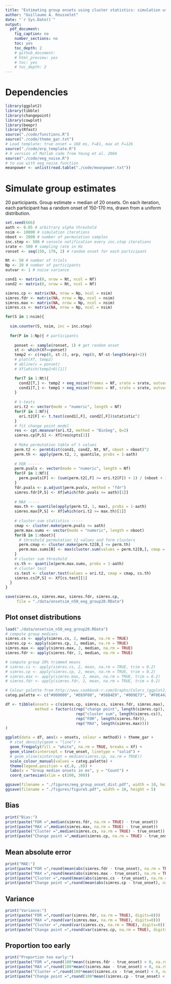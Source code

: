 ```yaml
---
title: "Estimating group onsets using cluster statistics: simulation using EEG-like noise"
author: "Guillaume A. Rousselet"
date: "`r Sys.Date()`"
output:
  pdf_document:
    fig_caption: no
    number_sections: no
    toc: yes
    toc_depth: 2
    # github_document:
    # html_preview: yes
    # toc: yes
    # toc_depth: 2
---
```


# Dependencies
```r
library(ggplot2)
library(tibble)
library(changepoint)
library(cowplot)
library(beepr)
library(Rfast)
source("./code/functions.R")
source("./code/theme_gar.txt")
# Load template: true onset = 160 ms, F=81, max at F=126
source("./code/erp_template.R")
# R version of Matlab code from Yeung et al. 2004
source("./code/eeg_noise.R")
# to use with eeg_noise function
meanpower <- unlist(read.table("./code/meanpower.txt"))
```

# Simulate group estimates

20 participants. Group estimate = median of 20 onsets.
On each iteration, each participant has a random onset of 150-170 ms, drawn from a uniform distribution. 

```r
set.seed(666)
aath <- 0.05 # arbitrary alpha threshold
nsim <- 10000 # simulation iterations
nboot <- 2000 # number of permutation samples
inc.step <- 500 # console notification every inc.step iterations
srate <- 500 # sampling rate in Hz
ronset <- seq(150, 170, 2) # random onset for each participant

Nt <- 50 # number of trials
Np <- 20 # number of participants
outvar <- 1 # noise variance

cond1 <- matrix(0, nrow = Nt, ncol = Nf)
cond2 <- matrix(0, nrow = Nt, ncol = Nf)

simres.cp <- matrix(NA, nrow = Np, ncol = nsim)
simres.fdr <- matrix(NA, nrow = Np, ncol = nsim)
simres.max <- matrix(NA, nrow = Np, ncol = nsim)
simres.cs <- matrix(NA, nrow = Np, ncol = nsim)

for(S in 1:nsim){
  
  sim.counter(S, nsim, inc = inc.step)
  
  for(P in 1:Np){ # participants
    
    ponset <- sample(ronset, 1) # get random onset
    st <- which(Xf==ponset)
    temp2 <- c(rep(0, st-2), erp, rep(0, Nf-st-length(erp)+2))
    # plot(Xf, temp2)
    # abline(v = ponset)
    # Xf[which(temp2>0)[1]]

    for(T in 1:Nt){
      cond2[T,] <- temp2 + eeg_noise(frames = Nf, srate = srate, outvar = outvar, meanpower)
      cond1[T,] <- temp1 + eeg_noise(frames = Nf, srate = srate, outvar = outvar, meanpower)
    }
    
    # t-tests
    ori.t2 <- vector(mode = "numeric", length = Nf)
    for(F in 1:Nf){
      ori.t2[F] <- t.test(cond1[,F], cond2[,F])$statistic^2
    }
    # fit change point model
    res <- cpt.meanvar(ori.t2, method = "BinSeg", Q=2)
    simres.cp[P,S] <- Xf[res@cpts[1]]
    
    # Make permutation table of t values 
    perm.t2 <- permtdist(cond1, cond2, Nt, Nf, nboot = nboot)^2
    perm.th <- apply(perm.t2, 2, quantile, probs = 1-aath)
    
    # FDR -----
    perm.pvals <- vector(mode = "numeric", length = Nf)
    for(F in 1:Nf){
      perm.pvals[F] <- (sum(perm.t2[,F] >= ori.t2[F]) + 1) / (nboot + 1)
    }
    fdr.pvals <- p.adjust(perm.pvals, method = "fdr")
    simres.fdr[P,S] <- Xf[which(fdr.pvals <= aath)[1]]
    
    # MAX -----
    max.th <- quantile(apply(perm.t2, 1, max), probs = 1-aath)
    simres.max[P,S] <- Xf[which(ori.t2 >= max.th)[1]]
    
    # cluster-sum statistics -----
    cmap <- cluster.make(perm.pvals <= aath)
    perm.max.sums <- vector(mode = "numeric", length = nboot)
    for(B in 1:nboot){
      # threshold permutation t2 values and form clusters
      perm.cmap <- cluster.make(perm.t2[B,] <= perm.th)  
      perm.max.sums[B] <- max(cluster.sum(values = perm.t2[B,], cmap = perm.cmap))
    }
    # cluster sum threshold
    cs.th <- quantile(perm.max.sums, probs = 1-aath)
    # cluster test
    cs.test <- cluster.test(values = ori.t2, cmap = cmap, cs.th)
    simres.cs[P,S] <- Xf[cs.test][1]
  }
}

save(simres.cs, simres.max, simres.fdr, simres.cp,
     file = "./data/onsetsim_n50_eeg_group20.RData")
```

## Plot onset distributions

```r
load("./data/onsetsim_n50_eeg_group20.RData")
# compute group medians
simres.cs <- apply(simres.cs, 2, median, na.rm = TRUE)
simres.cp <- apply(simres.cp, 2, median, na.rm = TRUE)
simres.max <- apply(simres.max, 2, median, na.rm = TRUE)
simres.fdr <- apply(simres.fdr, 2, median, na.rm = TRUE)

# compute group 20% trimmed means
# simres.cs <- apply(simres.cs, 2, mean, na.rm = TRUE, trim = 0.2)
# simres.cp <- apply(simres.cp, 2, mean, na.rm = TRUE, trim = 0.2)
# simres.max <- apply(simres.max, 2, mean, na.rm = TRUE, trim = 0.2)
# simres.fdr <- apply(simres.fdr, 2, mean, na.rm = TRUE, trim = 0.2)

# Colour palette from http://www.cookbook-r.com/Graphs/Colors_(ggplot2)/
categ.palette <- c("#000000", "#E69F00", "#56B4E9", "#009E73", "#F0E442", "#0072B2", "#D55E00", "#CC79A7")

df <- tibble(onsets = c(simres.cp, simres.cs, simres.fdr, simres.max),
             method = factor(c(rep("change point", length(simres.cp)),
                               rep("cluster sum", length(simres.cs)),
                               rep("FDR", length(simres.fdr)),
                               rep("MAX", length(simres.max))))
)

ggplot(data = df, aes(x = onsets, colour = method)) + theme_gar +
  # stat_density(geom = "line") +
  geom_freqpoly(fill = "white", na.rm = TRUE, breaks = Xf) +
  geom_vline(xintercept = true_onset, linetype = "solid") +
  # geom_vline(xintercept = median(simres.cp, na.rm = TRUE))
  scale_colour_manual(values = categ.palette) +
  theme(legend.position = c(.8, .8)) +
  labs(x = "Group median onsets in ms", y = "Count") +
  coord_cartesian(xlim = c(100, 300))

ggsave(filename = "./figures/eeg_group_onset_dist.pdf", width = 10, height = 5)
ggsave(filename = "./figures/figure5.pdf", width = 10, height = 5)
```

## Bias
```r
print("Bias:")
print(paste("FDR =",median(simres.fdr, na.rm = TRUE) - true_onset))
print(paste("MAX =",median(simres.max, na.rm = TRUE) - true_onset))
print(paste("Cluster =",median(simres.cs, na.rm = TRUE) - true_onset))
print(paste("Change point =",median(simres.cp, na.rm = TRUE) - true_onset))
```

## Mean absolute error 

```r
print("MAE:")
print(paste("FDR =",round(mean(abs(simres.fdr - true_onset), na.rm = TRUE), digits=1)))
print(paste("MAX =",round(mean(abs(simres.max - true_onset), na.rm = TRUE), digits=1)))
print(paste("Cluster =",round(mean(abs(simres.cs - true_onset), na.rm = TRUE), digits=1)))
print(paste("Change point =",round(mean(abs(simres.cp - true_onset), na.rm = TRUE), digits=1)))
```

## Variance 

```r
print("Variance:")
print(paste("FDR =",round(var(simres.fdr, na.rm = TRUE), digits=0)))
print(paste("MAX =",round(var(simres.max, na.rm = TRUE), digits=0)))
print(paste("Cluster =",round(var(simres.cs, na.rm = TRUE), digits=0)))
print(paste("Change point =",round(var(simres.cp, na.rm = TRUE), digits=0)))
```

## Proportion too early
```r
print("Proportion too early:")
print(paste("FDR =",round(100*mean((simres.fdr - true_onset) < 0, na.rm = TRUE), digits=2),"%"))
print(paste("MAX =",round(100*mean((simres.max - true_onset) < 0, na.rm = TRUE), digits=2),"%"))
print(paste("Cluster =",round(100*mean((simres.cs - true_onset) < 0, na.rm = TRUE), digits=2),"%"))
print(paste("Change point =",round(100*mean((simres.cp - true_onset) < 0, na.rm = TRUE), digits=2),"%"))
```

